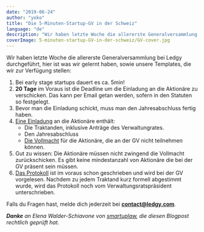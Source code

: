 ```yaml
---
date: "2019-06-24"
author: "yoko"
title: "Die 5-Minuten-Startup-GV in der Schweiz"
language: "de"
description: "Wir haben letzte Woche die allererste Generalversammlung bei Ledgy durchgeführt. In diesem Post teilen wir unsere Templates sowie unsere Learnings."
coverImage: 5-minuten-startup-GV-in-der-schweiz/GV-cover.jpg
---
```


Wir haben letzte Woche die allererste Generalversammlung bei Ledgy durchgeführt,
hier ist was wir gelernt haben, sowie unsere Templates, die wir zur Verfügung stellen:


1. Bei early stage startups dauert es ca. 5min!
2. **20 Tage** im Voraus ist die Deadline um die Einladung an die Aktionäre zu verschicken. Das kann per Email getan werden, sofern in den Statuten so festgelegt.
3. Bevor man die Einladung schickt, muss man den Jahresabschluss fertig haben.
4. [Eine Einladung](https://docs.google.com/document/d/1KKhzYvQEJ-u8n5OIoszwzrrG5QuHQ58I/) an die Aktionäre enthält:
    * Die Traktanden, inklusive Anträge des Verwaltungrates.
    * Den Jahresabschluss
    * [Die Vollmacht](https://docs.google.com/document/d/1iP5t4g2Hb848_iXQfW-3vjXNS0rzc99B/) für die Aktionäre, die an der GV nicht teilnehmen können.
5. Gut zu wissen: Die Aktionäre müssen nicht zwingend die Vollmacht zurückschicken. Es gibt keine mindestanzahl von Aktionäre die bei der GV präsent sein müssen.
6. [Das Protokoll](https://docs.google.com/document/d/1LKdj7ks8myvbhk8YSJ1Wn_UDbDvPgmNSoBNr9oF2mKI/edit#) ist im voraus schon geschrieben und wird bei der GV vorgelesen. Nachdem zu jedem Traktand kurz formell abgestimmt wurde, wird das Protokoll noch vom Verwaltungsratspräsident unterschrieben.


Falls du Fragen hast, melde dich jederzeit bei **contact@ledgy.com**.
<br/>

_***Danke*** an Elena Walder-Schiavone von [smartuplaw](https://www.smartuplaw.ch), die diesen Blogpost rechtlich geprüft hat._
